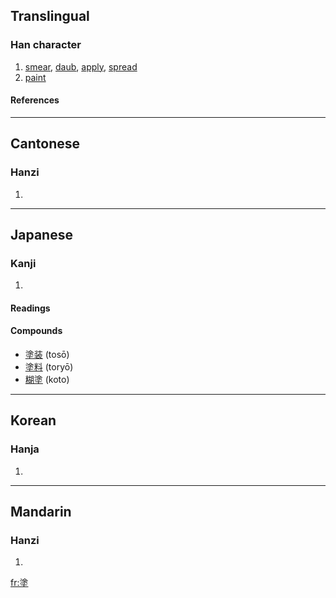 {{see|凃|涂}}

==Translingual==
===Han character===
{{Han char|rn=32|rad=土|as=10|sn=13|four=3810<sub>4</sub>|canj=水木土 (EDG)}}
# [[smear]], [[daub]], [[apply]], [[spread]]
# [[paint]]
====References====
{{Han ref|kx=0235.200|dkj=05338|dj=0473.120|hdz=10474.080|uh=5857|ud=22615|bh=B6EE|bd=46830}}
----
==Cantonese==
===Hanzi===
{{yue-hanzi|jyut=|y=tou4}}
# {{defn|Cantonese}}
----
==Japanese==
===Kanji===
{{ja-kanji|grade=c|rs=土10}}
# {{defn|Japanese}} 

====Readings====
{{ja-readings|on=[[と]] (to)|kun=[[ぬる]] (nuru), [[どろ]] (doro), [[まみれる]] (mamireru)}}

====Compounds ====
{{top}}
*[[塗装]] (tosō)
*[[塗料]] (toryō)
*[[糊塗]] (koto) 
{{bottom}}
----

==Korean==
===Hanja===
{{ko-hanja|hangeul=도|rv=do|mr=to}}
# {{defn|Korean}}
----
==Mandarin==
===Hanzi===
{{cmn-hanzi|sim=涂|pin=[[tú]] ([[tu2]])|wg=t'u<sup>2</sup>}}
# {{defn|Mandarin}}

[[fr:塗]]